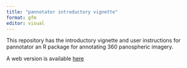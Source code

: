 ```yaml
---
title: "pannotator introductory vignette"
format: gfm
editor: visual
---
```


This repository has the introductory vignette and user instructions for pannotator an R package for annotating 360 panospheric imagery.

A web version is available [here](docs/index.html)
